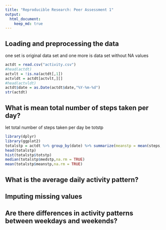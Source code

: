 ```yaml
---
title: "Reproducible Research: Peer Assessment 1"
output: 
  html_document:
    keep_md: true
---
```



## Loading and preprocessing the data
one set is original data set and one more is data set without NA values
```r
actdt = read.csv("activity.csv")
#head(actdt)
actvlt = !is.na(actdt[,1])
actvldt = actdt[actvlt,][]
#head(actvldt)
actdt$date = as.Date(actdt$date,"%Y-%m-%d")
str(actdt)
```




## What is mean total number of steps taken per day?
let total number of steps taken per day be totstp
```r
library(dplyr)
library(ggplot2)
totalstp = actdt %>% group_by(date) %>% summarize(meanstp = mean(steps,na.rm = TRUE),totstp = sum(steps,na.rm = TRUE),medstp = median(steps,na.rm = TRUE))
head(totalstp)
hist(totalstp$totstp)
median(totalstp$medstp,na.rm = TRUE)
mean(totalstp$meanstp,na.rm = TRUE)
```




## What is the average daily activity pattern?



## Imputing missing values



## Are there differences in activity patterns between weekdays and weekends?
